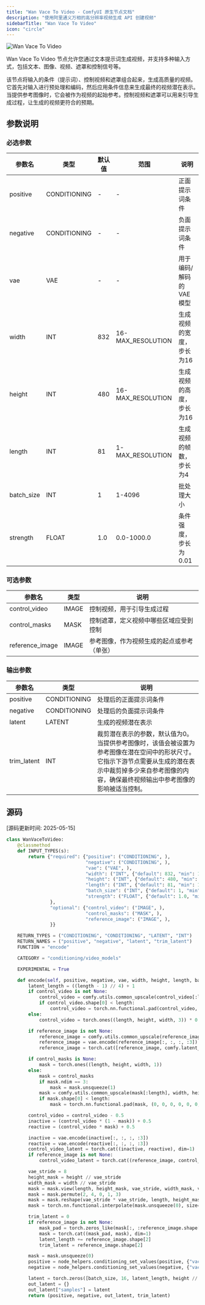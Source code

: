 ```yaml
---
title: "Wan Vace To Video - ComfyUI 原生节点文档"
description: "使用阿里通义万相的高分辨率视频生成 API 创建视频"
sidebarTitle: "Wan Vace To Video"
icon: "circle"
---
```


![Wan Vace To Video](/images/built-in-nodes/conditioning/video-models/wan-vace-to-video.jpg)

Wan Vace To Video 节点允许您通过文本提示词生成视频，并支持多种输入方式，包括文本、图像、视频、遮罩和控制信号等。

该节点将输入的条件（提示词）、控制视频和遮罩组合起来，生成高质量的视频。它首先对输入进行预处理和编码，然后应用条件信息来生成最终的视频潜在表示。
当提供参考图像时，它会被作为视频的起始参考。控制视频和遮罩可以用来引导生成过程，让生成的视频更符合的预期。

## 参数说明

### 必选参数

| 参数名     | 类型         | 默认值 | 范围              | 说明                     |
| ---------- | ------------ | ------ | ----------------- | ------------------------ |
| positive   | CONDITIONING | -      | -                 | 正面提示词条件           |
| negative   | CONDITIONING | -      | -                 | 负面提示词条件           |
| vae        | VAE          | -      | -                 | 用于编码/解码的VAE模型   |
| width      | INT          | 832    | 16-MAX_RESOLUTION | 生成视频的宽度，步长为16 |
| height     | INT          | 480    | 16-MAX_RESOLUTION | 生成视频的高度，步长为16 |
| length     | INT          | 81     | 1-MAX_RESOLUTION  | 生成视频的帧数，步长为4  |
| batch_size | INT          | 1      | 1-4096            | 批处理大小               |
| strength   | FLOAT        | 1.0    | 0.0-1000.0        | 条件强度，步长为0.01     |

### 可选参数
| 参数名          | 类型  | 说明                                   |
| --------------- | ----- | -------------------------------------- |
| control_video   | IMAGE | 控制视频，用于引导生成过程             |
| control_masks   | MASK  | 控制遮罩，定义视频中哪些区域应受到控制 |
| reference_image | IMAGE | 参考图像，作为视频生成的起点或参考（单张）     |

### 输出参数

| 参数名      | 类型         | 说明                                                                                                                                                                         |
| ----------- | ------------ | -------------------------------------------------------------------------------------------------------------------------------------------------------------------------- |
| positive    | CONDITIONING | 处理后的正面提示词条件                                                                                                                                                         |
| negative    | CONDITIONING | 处理后的负面提示词条件                                                                                                                                                         |
| latent      | LATENT       | 生成的视频潜在表示                                                                                                                                                            |
| trim_latent | INT          | 裁剪潜在表示的参数，默认值为0。当提供参考图像时，该值会被设置为参考图像在潜在空间中的形状尺寸。它指示下游节点需要从生成的潜在表示中裁剪掉多少来自参考图像的内容，确保最终视频输出中参考图像的影响被适当控制。 |


## 源码

[源码更新时间: 2025-05-15]

```Python
class WanVaceToVideo:
    @classmethod
    def INPUT_TYPES(s):
        return {"required": {"positive": ("CONDITIONING", ),
                             "negative": ("CONDITIONING", ),
                             "vae": ("VAE", ),
                             "width": ("INT", {"default": 832, "min": 16, "max": nodes.MAX_RESOLUTION, "step": 16}),
                             "height": ("INT", {"default": 480, "min": 16, "max": nodes.MAX_RESOLUTION, "step": 16}),
                             "length": ("INT", {"default": 81, "min": 1, "max": nodes.MAX_RESOLUTION, "step": 4}),
                             "batch_size": ("INT", {"default": 1, "min": 1, "max": 4096}),
                             "strength": ("FLOAT", {"default": 1.0, "min": 0.0, "max": 1000.0, "step": 0.01}),
                },
                "optional": {"control_video": ("IMAGE", ),
                             "control_masks": ("MASK", ),
                             "reference_image": ("IMAGE", ),
                }}

    RETURN_TYPES = ("CONDITIONING", "CONDITIONING", "LATENT", "INT")
    RETURN_NAMES = ("positive", "negative", "latent", "trim_latent")
    FUNCTION = "encode"

    CATEGORY = "conditioning/video_models"

    EXPERIMENTAL = True

    def encode(self, positive, negative, vae, width, height, length, batch_size, strength, control_video=None, control_masks=None, reference_image=None):
        latent_length = ((length - 1) // 4) + 1
        if control_video is not None:
            control_video = comfy.utils.common_upscale(control_video[:length].movedim(-1, 1), width, height, "bilinear", "center").movedim(1, -1)
            if control_video.shape[0] < length:
                control_video = torch.nn.functional.pad(control_video, (0, 0, 0, 0, 0, 0, 0, length - control_video.shape[0]), value=0.5)
        else:
            control_video = torch.ones((length, height, width, 3)) * 0.5

        if reference_image is not None:
            reference_image = comfy.utils.common_upscale(reference_image[:1].movedim(-1, 1), width, height, "bilinear", "center").movedim(1, -1)
            reference_image = vae.encode(reference_image[:, :, :, :3])
            reference_image = torch.cat([reference_image, comfy.latent_formats.Wan21().process_out(torch.zeros_like(reference_image))], dim=1)

        if control_masks is None:
            mask = torch.ones((length, height, width, 1))
        else:
            mask = control_masks
            if mask.ndim == 3:
                mask = mask.unsqueeze(1)
            mask = comfy.utils.common_upscale(mask[:length], width, height, "bilinear", "center").movedim(1, -1)
            if mask.shape[0] < length:
                mask = torch.nn.functional.pad(mask, (0, 0, 0, 0, 0, 0, 0, length - mask.shape[0]), value=1.0)

        control_video = control_video - 0.5
        inactive = (control_video * (1 - mask)) + 0.5
        reactive = (control_video * mask) + 0.5

        inactive = vae.encode(inactive[:, :, :, :3])
        reactive = vae.encode(reactive[:, :, :, :3])
        control_video_latent = torch.cat((inactive, reactive), dim=1)
        if reference_image is not None:
            control_video_latent = torch.cat((reference_image, control_video_latent), dim=2)

        vae_stride = 8
        height_mask = height // vae_stride
        width_mask = width // vae_stride
        mask = mask.view(length, height_mask, vae_stride, width_mask, vae_stride)
        mask = mask.permute(2, 4, 0, 1, 3)
        mask = mask.reshape(vae_stride * vae_stride, length, height_mask, width_mask)
        mask = torch.nn.functional.interpolate(mask.unsqueeze(0), size=(latent_length, height_mask, width_mask), mode='nearest-exact').squeeze(0)

        trim_latent = 0
        if reference_image is not None:
            mask_pad = torch.zeros_like(mask[:, :reference_image.shape[2], :, :])
            mask = torch.cat((mask_pad, mask), dim=1)
            latent_length += reference_image.shape[2]
            trim_latent = reference_image.shape[2]

        mask = mask.unsqueeze(0)
        positive = node_helpers.conditioning_set_values(positive, {"vace_frames": control_video_latent, "vace_mask": mask, "vace_strength": strength})
        negative = node_helpers.conditioning_set_values(negative, {"vace_frames": control_video_latent, "vace_mask": mask, "vace_strength": strength})

        latent = torch.zeros([batch_size, 16, latent_length, height // 8, width // 8], device=comfy.model_management.intermediate_device())
        out_latent = {}
        out_latent["samples"] = latent
        return (positive, negative, out_latent, trim_latent)

```
